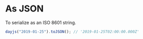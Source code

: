 # As JSON

To serialize as an ISO 8601 string.

```js
dayjs("2019-01-25").toJSON(); // '2019-01-25T02:00:00.000Z'
```
